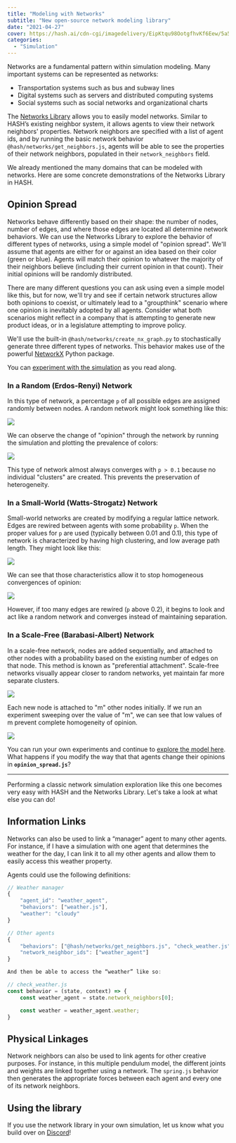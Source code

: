 ```yaml
---
title: "Modeling with Networks"
subtitle: "New open-source network modeling library"
date: "2021-04-27"
cover: https://hash.ai/cdn-cgi/imagedelivery/EipKtqu98OotgfhvKf6Eew/5a5a2e18-ff85-460f-32bd-74c6f4a71b00/public
categories:
  - "Simulation"
---
```


Networks are a fundamental pattern within simulation modeling. Many important systems can be represented as networks:

- Transportation systems such as bus and subway lines
- Digital systems such as servers and distributed computing systems
- Social systems such as social networks and organizational charts

The [Networks Library](https://hash.ai/@hash/networks) allows you to easily model networks. Similar to HASH’s existing neighbor system, it allows agents to view their network neighbors' properties. Network neighbors are specified with a list of agent ids, and by running the basic network behavior `@hash/networks/get_neighbors.js`, agents will be able to see the properties of their network neighbors, populated in their `network_neighbors` field.

We already mentioned the many domains that can be modeled with networks. Here are some concrete demonstrations of the Networks Library in HASH.

## Opinion Spread

Networks behave differently based on their shape: the number of nodes, number of edges, and where those edges are located all determine network behaviors. We can use the Networks Library to explore the behavior of different types of networks, using a simple model of "opinion spread". We'll assume that agents are either for or against an idea based on their color (green or blue). Agents will match their opinion to whatever the majority of their neighbors believe (including their current opinion in that count). Their initial opinions will be randomly distributed.

There are many different questions you can ask using even a simple model like this, but for now, we'll try and see if certain network structures allow both opinions to coexist, or ultimately lead to a "groupthink" scenario where one opinion is inevitably adopted by all agents. Consider what both scenarios might reflect in a company that is attempting to generate new product ideas, or in a legislature attempting to improve policy.

We'll use the built-in `@hash/networks/create_nx_graph.py` to stochastically generate three different types of networks. This behavior makes use of the powerful [NetworkX](https://networkx.org/documentation/stable/index.html) Python package.

You can [experiment with the simulation](https://core.hash.ai/@hash/network-opinion-spread/stable) as you read along.

### In a Random (Erdos-Renyi) Network

In this type of network, a percentage `p` of all possible edges are assigned randomly between nodes. A random network might look something like this:

![](https://hash.ai/cdn-cgi/imagedelivery/EipKtqu98OotgfhvKf6Eew/e20be879-bc4d-4917-845d-fd5cbd2fec00/public)

We can observe the change of "opinion" through the network by running the simulation and plotting the prevalence of colors:

![](https://hash.ai/cdn-cgi/imagedelivery/EipKtqu98OotgfhvKf6Eew/52f7abef-d74f-4a9e-119b-638a36d18f00/public)

This type of network almost always converges with `p > 0.1` because no individual "clusters" are created. This prevents the preservation of heterogeneity.

### In a Small-World (Watts-Strogatz) Network

Small-world networks are created by modifying a regular lattice network. Edges are rewired between agents with some probability `p`. When the proper values for `p` are used (typically between 0.01 and 0.1), this type of network is characterized by having high clustering, and low average path length. They might look like this:

![](https://hash.ai/cdn-cgi/imagedelivery/EipKtqu98OotgfhvKf6Eew/a29a4781-ddfd-412a-4df9-896f29613600/public)

We can see that those characteristics allow it to stop homogeneous convergences of opinion:

![](https://hash.ai/cdn-cgi/imagedelivery/EipKtqu98OotgfhvKf6Eew/074955e5-edfe-452c-8007-a3af759e0f00/public)

However, if too many edges are rewired (`p` above 0.2), it begins to look and act like a random network and converges instead of maintaining separation.

### In a Scale-Free (Barabasi-Albert) Network

In a scale-free network, nodes are added sequentially, and attached to other nodes with a probability based on the existing number of edges on that node. This method is known as "preferential attachment". Scale-free networks visually appear closer to random networks, yet maintain far more separate clusters.

![](https://hash.ai/cdn-cgi/imagedelivery/EipKtqu98OotgfhvKf6Eew/8531364c-5806-4ddd-7098-c91121ca5d00/public)

Each new node is attached to "m" other nodes initially. If we run an experiment sweeping over the value of "m", we can see that low values of m prevent complete homogeneity of opinion.

![](https://hash.ai/cdn-cgi/imagedelivery/EipKtqu98OotgfhvKf6Eew/82eeb4ea-5d8a-4aef-859d-2fc6fa526d00/public)

You can run your own experiments and continue to [explore the model here](https://hash.ai/@hash/network-opinion-spread). What happens if you modify the way that that agents change their opinions in **`opinion_spread.js`**?

---

Performing a classic network simulation exploration like this one becomes very easy with HASH and the Networks Library. Let's take a look at what else you can do!

## Information Links

Networks can also be used to link a “manager” agent to many other agents. For instance, if I have a simulation with one agent that determines the weather for the day, I can link it to all my other agents and allow them to easily access this weather property.

Agents could use the following definitions:

```javascript
// Weather manager
{
    "agent_id": "weather_agent",
    "behaviors": ["weather.js"],
    "weather": "cloudy"
}

// Other agents
{
    "behaviors": ["@hash/networks/get_neighbors.js", "check_weather.js"],
    "network_neighbor_ids": ["weather_agent"]
}

And then be able to access the “weather” like so:

// check_weather.js
const behavior = (state, context) => {
    const weather_agent = state.network_neighbors[0];

    const weather = weather_agent.weather;
}
```

## Physical Linkages   

Network neighbors can also be used to link agents for other creative purposes. For instance, in this multiple pendulum model, the different joints and weights are linked together using a network. The `spring.js` behavior then generates the appropriate forces between each agent and every one of its network neighbors.

## Using the library

If you use the network library in your own simulation, let us know what you build over on [Discord](https://hash.ai/discord)!
